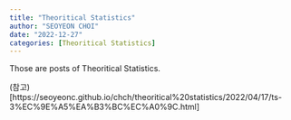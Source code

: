 ```yaml
---
title: "Theoritical Statistics"
author: "SEOYEON CHOI"
date: "2022-12-27"
categories: [Theoritical Statistics]
---
```


Those are posts of Theoritical Statistics.

(참고)[https://seoyeonc.github.io/chch/theoritical%20statistics/2022/04/17/ts-3%EC%9E%A5%EA%B3%BC%EC%A0%9C.html]
